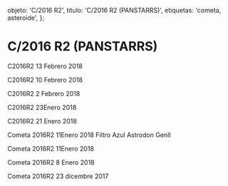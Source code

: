 
  objeto: 'C/2016 R2',
  titulo: 'C/2016 R2 (PANSTARRS)',
  etiquetas: 'cometa, asteroide',
};

# C/2016 R2 (PANSTARRS)

<Imagen
  src="registro/c2016-r2_20180213_9_2016r2_20180213_i88.jpg"
  fecha="20180213"
/>

C2016R2 13 Febrero 2018

<Imagen
  src="registro/c2016-r2_20180210_8_2016r2_20180210_i88.jpg"
  fecha="20180210"
/>

C2016R2 10 Febrero 2018

<Imagen
  src="registro/c2016-r2_20180202_7_2016r2_20180202_i88.jpg"
  fecha="20180202"
/>

C2016R2 2 Febrero 2018

<Imagen
  src="registro/c2016-r2_20180123_6_c2016r2_20180123_i88.jpg"
  fecha="20180123"
/>

C2016R2 23Enero 2018

<Imagen
  src="registro/c2016-r2_20180121_5_2016r2_20180121_i88.jpg"
  fecha="20180121"
/>

C2016R2 21 Enero 2018

<Imagen
  src="registro/c2016-r2_20180111_4_grafe.jpg"
  fecha="20180111"
/>

Cometa 2016R2 11Enero 2018 Filtro Azul Astrodon GenII

<Imagen
  src="registro/c2016-r2_20180111_3_2016r2_20180111_i88.jpg"
  fecha="20180111"
/>

Cometa 2016R2 11Enero 2018

<Imagen
  src="registro/c2016-r2_20180108_2_c2016r2_20180108_i88.jpg"
  fecha="20180108"
/>

Cometa 2016R2 8 Enero 2018

<Imagen
  src="registro/c2016-r2_20171223_1_c2016r2_20171223_i881.jpg"
  fecha="20171223"
/>

Cometa 2016R2 23 dicembre 2017